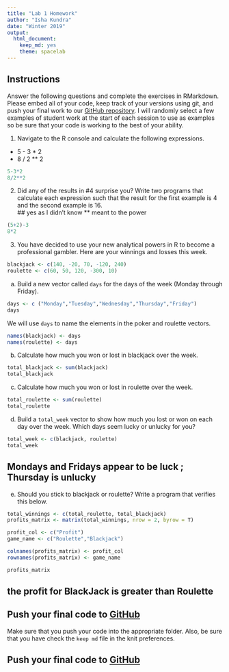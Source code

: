 ```yaml
---
title: "Lab 1 Homework"
author: "Isha Kundra"
date: "Winter 2019"
output:
  html_document:
    keep_md: yes
    theme: spacelab
---
```


## Instructions
Answer the following questions and complete the exercises in RMarkdown. Please embed all of your code, keep track of your versions using git, and push your final work to our [GitHub repository](https://github.com/FRS417-DataScienceBiologists). I will randomly select a few examples of student work at the start of each session to use as examples so be sure that your code is working to the best of your ability.

1. Navigate to the R console and calculate the following expressions.  
+ 5 - 3 * 2  
+ 8 / 2 ** 2  
```r
5-3*2
8/2**2
```


2. Did any of the results in #4 surprise you? Write two programs that calculate each expression such that the result for the first example is 4 and the second example is 16.  
## yes as I didn't know ** meant to the power 
```r
(5+2)-3
8*2
```


3. You have decided to use your new analytical powers in R to become a professional gambler. Here are your winnings and losses this week.
```r
blackjack <- c(140, -20, 70, -120, 240)
roulette <- c(60, 50, 120, -300, 10)
```

a. Build a new vector called `days` for the days of the week (Monday through Friday). 
```r
days <- c ("Monday","Tuesday","Wednesday","Thursday","Friday")
days
```


We will use `days` to name the elements in the poker and roulette vectors.
```r
names(blackjack) <- days
names(roulette) <- days
```

b. Calculate how much you won or lost in blackjack over the week.
```r
total_blackjack <- sum(blackjack)
total_blackjack
```

c. Calculate how much you won or lost in roulette over the week.  
```r
total_roulette <- sum(roulette)
total_roulette
```



d. Build a `total_week` vector to show how much you lost or won on each day over the week. Which days seem lucky or unlucky for you?
```r
total_week <- c(blackjack, roulette)
total_week
```
## Mondays and Fridays appear to be luck ; Thursday is unlucky
e. Should you stick to blackjack or roulette? Write a program that verifies this below.
```r
total_winnings <- c(total_roulette, total_blackjack)
profits_matrix <- matrix(total_winnings, nrow = 2, byrow = T)

profit_col <- c("Profit")
game_name <- c("Roulette","Blackjack")

colnames(profits_matrix) <- profit_col
rownames(profits_matrix) <- game_name

profits_matrix

```
## the profit for BlackJack is greater than Roulette
## Push your final code to [GitHub](https://github.com/FRS417-DataScienceBiologists)
Make sure that you push your code into the appropriate folder. Also, be sure that you have check the `keep md` file in the knit preferences.

## Push your final code to [GitHub](https://github.com/FRS417-DataScienceBiologists)